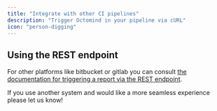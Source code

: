 ```yaml
---
title: "Integrate with other CI pipelines"
description: "Trigger Octomind in your pipeline via cURL"
icon: "person-digging"
---
```


## Using the REST endpoint

For other platforms like bitbucket or gitlab you can consult [the documentation for triggering a report via the REST endpoint](/get-started/execution-without-ci).

If you use another system and would like a more seamless experience please let us know!

